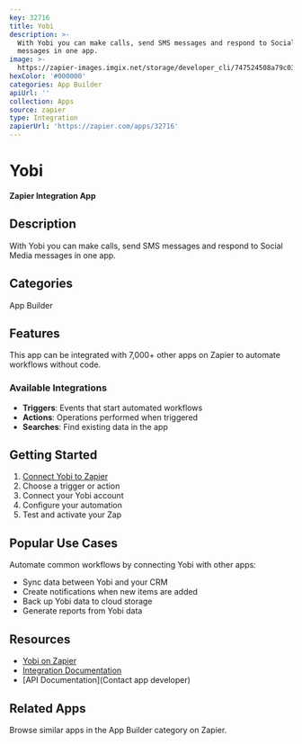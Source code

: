 ```yaml
---
key: 32716
title: Yobi
description: >-
  With Yobi you can make calls, send SMS messages and respond to Social Media
  messages in one app.
image: >-
  https://zapier-images.imgix.net/storage/developer_cli/747524508a79c03b82e0f49ba1491b15.png?auto=format%2Ccompress&ixlib=python-3.0.0&q=50
hexColor: '#000000'
categories: App Builder
apiUrl: ''
collection: Apps
source: zapier
type: Integration
zapierUrl: 'https://zapier.com/apps/32716'
---
```

# Yobi

**Zapier Integration App**

## Description

With Yobi you can make calls, send SMS messages and respond to Social Media messages in one app.

## Categories

App Builder

## Features

This app can be integrated with 7,000+ other apps on Zapier to automate workflows without code.

### Available Integrations

- **Triggers**: Events that start automated workflows
- **Actions**: Operations performed when triggered
- **Searches**: Find existing data in the app

## Getting Started

1. [Connect Yobi to Zapier](https://zapier.com/apps/32716)
2. Choose a trigger or action
3. Connect your Yobi account
4. Configure your automation
5. Test and activate your Zap

## Popular Use Cases

Automate common workflows by connecting Yobi with other apps:

- Sync data between Yobi and your CRM
- Create notifications when new items are added
- Back up Yobi data to cloud storage
- Generate reports from Yobi data

## Resources

- [Yobi on Zapier](https://zapier.com/apps/32716)
- [Integration Documentation](https://zapier.com/apps/32716/integrations)
- [API Documentation](Contact app developer)

## Related Apps

Browse similar apps in the App Builder category on Zapier.
